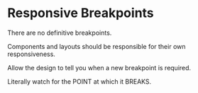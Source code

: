 
<Meta title="Styles | Responsive Breakpoints" />

# Responsive Breakpoints

There are no definitive breakpoints.

Components and layouts should be responsible for their own responsiveness.

Allow the design to tell you when a new breakpoint is required.

Literally watch for the POINT at which it BREAKS.
